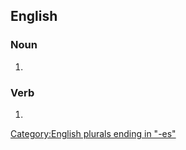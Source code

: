 ==English==

===Noun===
{{head|en|noun plural form}}

# {{plural of|buttress|lang=en}}

===Verb===
{{head|en|verb form}}

# {{en-third-person singular of|buttress}}

[[Category:English plurals ending in "-es"]]
